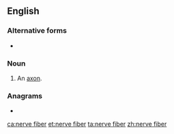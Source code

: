 ==English==

===Alternative forms===
* {{l|en|nerve fibre}}

===Noun===
{{en-noun}}

# {{lb|en|anatomy}} An [[axon]].

===Anagrams===
* {{l|en|nerve fibre}}

[[ca:nerve fiber]]
[[et:nerve fiber]]
[[ta:nerve fiber]]
[[zh:nerve fiber]]